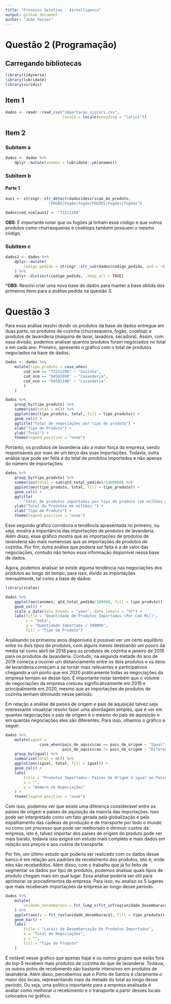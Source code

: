 ```yaml
---
title: "Processo Seletivo - 4intelligence"
output: github_document
author: "João Xavier"
---
```



# Questão 2 (Programação)

## Carregando bibliotecas

```r
library(tidyverse)
library(lubridate)
library(viridis)
```


## Item 1

```r
dados <- readr::read_csv("importacao_siscori.csv",
                         locale = locale(encoding = "latin1"))
```

## Item 2

### Subitem a

```r
dados <- dados %>%
    dplyr::mutate(anomes = lubridate::ym(anomes))
```

### Subitem b

#### Parte 1

```r
aux1 <- stringr::str_detect(dados$descricao_do_produto,
                   "FOGÃO|Fogão|fogão|FOGÕES|Fogões|fogões")

dados$cod_ncm[aux1] <- "73211100"
```

**OBS**: É importante notar que os fogões já tinham esse código e que outros produtos como churrasqueiras e cooktops também possuem o mesmo código.

### Subitem c

```r
dados2 <- dados %>% 
    dplyr::mutate(
        codigo_pedido = stringr::str_sub(dados$codigo_pedido, end = -6)
    ) %>% 
    dplyr::distinct(codigo_pedido, .keep_all = TRUE)
```

***OBS**: Resolvi criar uma nova base de dados para manter a base obtida dos primeiros itens para a análise pedida na questão 3.

# Questão 3

Para essa análise resolvi dividir os produtos da base de dados entregue em duas parte, os produtos de cozinha (churrasqueira, fogão, cooktop) e produtos de lavanderia (máquina de lavar, lavadora, secadora). Assim, com essa divisão, podemos analisar quantos produtos foram negociados no total e em cada ano. Primeiro, apresento o gráfico com o total de produtos negociados na base de dados.

```r

dados <- dados %>% 
    mutate(tipo_produto = case_when(
        cod_ncm == "73211100" ~ "Cozinha",
        cod_ncm == "84502090" ~ "Lavanderia",
        cod_ncm == "84501100" ~ "Lavanderia"
        )
    )
```

```r
dados %>%
    group_by(tipo_produto) %>% 
    summarise(total = n()) %>% 
    ggplot(aes(tipo_produto, total, fill = tipo_produto)) +
    geom_col() +
    ggtitle("Total de negociações por tipo de produto") +
    xlab("Tipo de Produto") +
    ylab("Total") +
    theme(legend.position = "none")
```

Portanto, os produtos de lavanderia são a maior força da empresa, sendo responsáveis por mais de um terço das suas importações. Todavia, outra análise que pode ser feita é do total de produtos importados e não apenas do número de importações:

```r
dados %>%
    group_by(tipo_produto) %>% 
    summarise(total = sum(qtd_total_pedido)/1000000) %>% 
    ggplot(aes(tipo_produto, total, fill = tipo_produto)) +
    geom_col() +
    ggtitle(
        "Total de produtos importados por tipo de produto (em milhões de unidades)") +
    ylab("Total de Produtos em milhões ") + 
    xlab("Tipo de Produto") + 
    theme(legend.position = "none")
```

Esse segundo gráfico corrobora a tendência apresentada no primeiro, ou seja, mostra a importância das importações de produtos de lavanderia. Além disso, esse gráfico mostra que as importações de produtos de lavanderia são mais numerosas que as importações de produtos de cozinha. Por fim, outra análise que poderia ser feita é a de valor das negociações, contudo não temos essa informação disponível nessa base de dados.

Agora, podemos analisar se existe alguma tendência nas negociações dos produtos ao longo do tempo, para isso, divido as importações mensalmente, tal como a base de dados:

```r
library(scales)

dados %>%
    ggplot(aes(anomes, qtd_total_pedido/100000, fill = tipo_produto)) +
    geom_col() +
    scale_x_date(date_breaks = "year", date_labels = "%Y") +
    labs(title = "Quantidade de Produtos Importados (Por Cem Mil)",
         x = "Data",
         y = "Quantidade Importada / 100000",
         fill = "Tipo de Produto")
```

Analisando os primeiros anos disponíveis é possível ver um certo equilíbrio entre os dois tipos de produtos, com alguns meses destoando um pouco da média tal como abril de 2018 para os produtos de cozinha e janeiro de 2016 para os produtos de lavanderia. Contudo, na segunda metade do ano de 2019 começa a ocorrer um distanciamento entre os dois produtos e os itens de lavanderia começam a se tornar mais relevantes e participativos chegando a um ponto que em 2020 praticamente todas as negociações da empresa tornam-se desse tipo. É importante notar também que o volume de negociações da empresa cresceu significativamente em 2019 e principalmente em 2020, mesmo que as importações de produtos de cozinha tenham diminuído nesse período. 

Em relação a análise de países de origem e país de aquisição talvez seja interessante visualizar resolvi fazer uma abordagem simples, que é ver em quantas negociações o país de origem é o mesmo do país de aquisição e em quantas negociações eles são diferentes. Para isso, olhamos o gráfico a seguir:

```r
dados %>% 
    mutate(igual =
               case_when(pais_de_aquisicao == pais_de_origem ~ "Igual",
                         pais_de_aquisicao != pais_de_origem ~ "Diferente")) %>% 
    group_by(igual) %>%
    summarise(total = n()) %>% 
    ggplot(aes(igual, total, fill = igual)) +
    geom_col() +
    labs(
        title = "Produtos Importados: Países de Origem é igual ao Países de Aquisição?",
        x = "",
        y = "Número de Negociações"
    ) +
    theme(legend.position = "none")
```

Com isso, podemos ver que existe uma diferença considerável entre os países de origem e países de aquisição da maioria das importações. Isso pode ser interpretado como um fato gerada pela globalização e pelo espalhamento das cadeias de produção e de transporte por todo o mundo ou como um processo que pode ser melhorado e diminuir custos da empresa, isto é, talvez importar dos países de origem do produto pode ser mais barato, todavia isso exigira um estudo mais completo e mais dados em relação aos preços e aos custos de transporte. 

Por fim, um último estudo que poderia ser realizado com os dados desse banco é em relação aos padrões de recebimento dos produtos, isto é, onde eles são recebedidos. Além disso, com o trabalho que já foi feito de segmentar os dados por tipo de produtos, podemos analisar quais tipos de produto chegam mais em qual lugar. Essa análise poderia ser útil para aprimorar os procedimentos da empresa. Para isso, eu analiso os 5 lugares que mais receberam importações da empresa ao longo desse período.

```r
dados %>% 
    mutate(
        unidade_desembaraco = fct_lump_n(fct_infreq(unidade_desembaraco), 5)
    ) %>% 
    ggplot(aes(y = fct_rev(unidade_desembaraco), fill = tipo_produto)) +
    geom_bar() +
    labs(
        title = "Locais de Desembarcação de Produtos Importados",
        x = "Total de Negociações",
        y = "",
        fill = "Tipo de Produto"
    )
```

É notável nesse gráfico que apenas Itajaí e os outros grupos que estão fora do top-5 recebem mais produtos de cozinha do que de lavanderia. Todavia, os outros polos de recebimento são bastante intensivos em produtos de lavanderia. Além disso, percebemos que o Porto de Santos é claramente o maior dos locais, representando mais da metade do total ao longo desse período. Ou seja, uma política importante para a empresa analisada é avaliar como melhorar o recebimento e o transporte a partir desses locais colocados no gráfico.